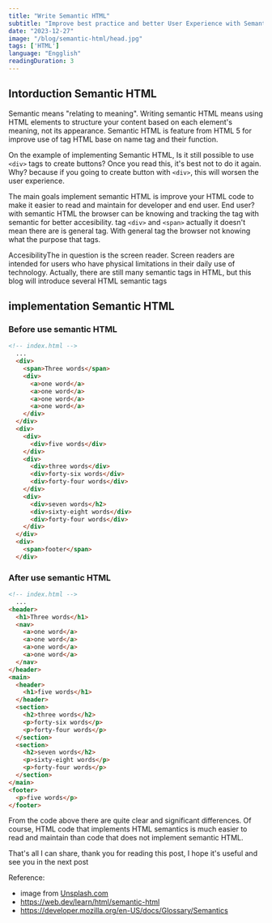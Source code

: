 ```yaml
---
title: "Write Semantic HTML"
subtitle: "Improve best practice and better User Experience with Semantic HTML"
date: "2023-12-27"
image: "/blog/semantic-html/head.jpg"
tags: ['HTML']
language: "Engglish"
readingDuration: 3
---
```


## Intorduction Semantic HTML

Semantic means "relating to meaning". Writing semantic HTML means using HTML elements to structure your content based on each element's meaning, not its appearance. Semantic HTML is feature from HTML 5
for improve use of tag HTML base on name tag and their function.

On the example of implementing Semantic HTML, Is it still possible to use `<div>` tags to create buttons? Once you read this, it's best not to do it again. Why? because if you going to create button with `<div>`, this will worsen the user experience.

The main goals implement semantic HTML is improve your HTML code to make it easier to read and maintain for developer and end user. End user? with semantic HTML the browser can be knowing and tracking the tag with semantic for better accesibility. tag `<div>` and `<span>` actually it doesn't mean there are is general tag. With general tag the browser not knowing what the purpose that tags.

AccesibilityThe in question is the screen reader. Screen readers are intended for users who have physical limitations in their daily use of technology. Actually, there are still many semantic tags in HTML, but this blog will introduce several HTML semantic tags

## implementation Semantic HTML

### Before use semantic HTML

```html
<!-- index.html -->
  ...
  <div>
    <span>Three words</span>
    <div>
      <a>one word</a>
      <a>one word</a>
      <a>one word</a>
      <a>one word</a>
    </div>
  </div>
  <div>
    <div>
      <div>five words</div>
    </div>
    <div>
      <div>three words</div>
      <div>forty-six words</div>
      <div>forty-four words</div>
    </div>
    <div>
      <div>seven words</h2>
      <div>sixty-eight words</div>
      <div>forty-four words</div>
    </div>
  </div>
  <div>
    <span>footer</span>
  </div>
```

### After use semantic HTML

```html
<!-- index.html -->
  ...
<header>
  <h1>Three words</h1>
  <nav>
    <a>one word</a>
    <a>one word</a>
    <a>one word</a>
    <a>one word</a>
  </nav>
</header>
<main>
  <header>
    <h1>five words</h1>
  </header>
  <section>
    <h2>three words</h2>
    <p>forty-six words</p>
    <p>forty-four words</p>
  </section>
  <section>
    <h2>seven words</h2>
    <p>sixty-eight words</p>
    <p>forty-four words</p>
  </section>
</main>
<footer>
  <p>five words</p>
</footer>
```
From the code above there are quite clear and significant differences. Of course, HTML code that implements HTML semantics is much easier to read and maintain than code that does not implement semantic HTML.

That's all I can share, thank you for reading this post, I hope it's useful and see you in the next post

Reference: 
  - image from [Unsplash.com](https://unsplash.com/)
  - https://web.dev/learn/html/semantic-html
  - https://developer.mozilla.org/en-US/docs/Glossary/Semantics
